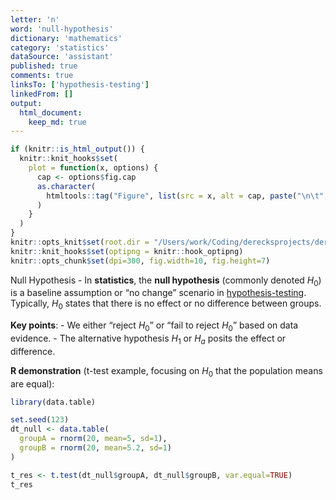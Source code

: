 ```yaml
---
letter: 'n'
word: 'null-hypothesis'
dictionary: 'mathematics'
category: 'statistics'
dataSource: 'assistant'
published: true
comments: true
linksTo: ['hypothesis-testing']
linkedFrom: []
output:
  html_document:
    keep_md: true
---
```


```r
if (knitr::is_html_output()) {
  knitr::knit_hooks$set(
    plot = function(x, options) {
      cap <- options$fig.cap
      as.character(
        htmltools::tag("Figure", list(src = x, alt = cap, paste("\n\t", cap, "\n", sep="")))
      )
    }
  )
}
knitr::opts_knit$set(root.dir = "/Users/work/Coding/derecksprojects/derecksnotes.com-playground/derecksnotes.com/client/src/app/dictionaries/mathematics/definitions")
knitr::knit_hooks$set(optipng = knitr::hook_optipng)
knitr::opts_chunk$set(dpi=300, fig.width=10, fig.height=7)
```

<a id="null-hypothesis">Null Hypothesis</a> - In **statistics**, the **null hypothesis** (commonly denoted $H_0$) is a baseline assumption or “no change” scenario in [hypothesis-testing](#hypothesis-testing). Typically, $H_0$ states that there is no effect or no difference between groups.

**Key points**:
- We either “reject $H_0$” or “fail to reject $H_0$” based on data evidence.
- The alternative hypothesis $H_1$ or $H_a$ posits the effect or difference.

**R demonstration** (t-test example, focusing on $H_0$ that the population means are equal):

```r
library(data.table)

set.seed(123)
dt_null <- data.table(
  groupA = rnorm(20, mean=5, sd=1),
  groupB = rnorm(20, mean=5.2, sd=1)
)

t_res <- t.test(dt_null$groupA, dt_null$groupB, var.equal=TRUE)
t_res
```
